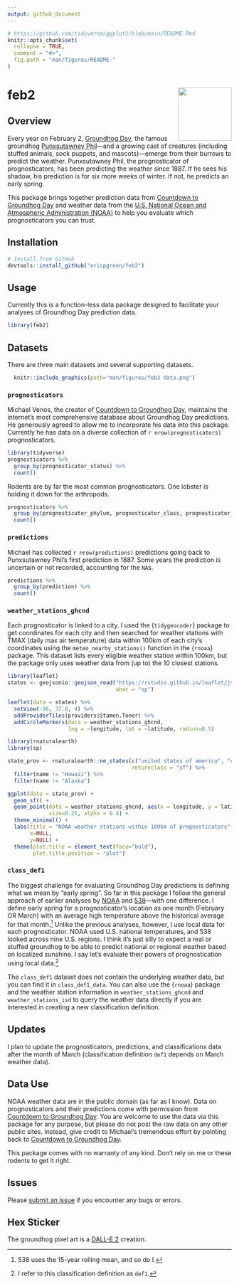 ```yaml
---
output: github_document
---
```


<!-- README.md is generated from README.Rmd -->

```r
# https://github.com/tidyverse/ggplot2/blob/main/README.Rmd
knitr::opts_chunk$set(
  collapse = TRUE,
  comment = "#>",
  fig.path = "man/figures/README-"
)
```

# feb2 <img src="man/figures/hex.png" align="right" alt="" width="120" />

## Overview

Every year on February 2, [Groundhog Day](https://en.wikipedia.org/wiki/Groundhog_Day), the famous groundhog [Punxsutawney Phil](https://en.wikipedia.org/wiki/Punxsutawney_Phil)—and a growing cast of creatures (including stuffed animals, sock puppets, and mascots)—emerge from their burrows to predict the weather. Punxsutawney Phil, the prognosticator of prognosticators, has been predicting the weather since 1887. If he sees his shadow, his prediction is for six more weeks of winter. If not, he predicts an early spring. 

This package brings together prediction data from [Countdown to Groundhog Day](https://countdowntogroundhogday.com/) and weather data from the [U.S. National Ocean and Atmospheric Administration (NOAA)](https://www.noaa.gov/) to help you evaluate which prognosticators you can trust. 

## Installation

```r
# Install from GitHub
devtools::install_github("ericpgreen/feb2")
```

## Usage

Currently this is a function-less data package designed to facilitate your analyses of Groundhog Day prediction data. 

```r
library(feb2)
```


## Datasets

There are three main datasets and several supporting datasets.

```r
  knitr::include_graphics(path="man/figures/feb2 data.png")
```

### `prognosticators`

Michael Venos, the creator of [Countdown to Groundhog Day](https://countdowntogroundhogday.com/), maintains the internet's most comprehensive database about Groundhog Day predictions. He generously agreed to allow me to incorporate his data into this package. Currently he has data on a diverse collection of `r nrow(prognosticators)` prognosticators. 

```r
library(tidyverse)
prognosticators %>%
  group_by(prognosticator_status) %>%
  count()
```

Rodents are by far the most common prognosticators. One lobster is holding it down for the arthropods.

```r
prognosticators %>%
  group_by(prognosticator_phylum, prognosticator_class, prognosticator_order) %>%
  count()
```

### `predictions`

Michael has collected `r nrow(predictions)` predictions going back to Punxsutawney Phil's first prediction in 1887. Some years the prediction is uncertain or not recorded, accounting for the `NA`s.

```r
predictions %>%
  group_by(prediction) %>%
  count()
```

### `weather_stations_ghcnd`

Each prognosticator is linked to a city. I used the {`tidygeocoder`} package to get coordinates for each city and then searched for weather stations with TMAX (daily max air temperature) data within 100km of each city's coordinates using the `meteo_nearby_stations()` function in the {`rnoaa`} package. This dataset lists every eligible weather station within 100km, but the package only uses weather data from (up to) the 10 closest stations.

```r
library(leaflet)
states <- geojsonio::geojson_read("https://rstudio.github.io/leaflet/json/us-states.geojson", 
                                  what = "sp")

leaflet(data = states) %>%
  setView(-96, 37.8, 4) %>%
  addProviderTiles(providers$Stamen.Toner) %>%
  addCircleMarkers(data = weather_stations_ghcnd,
                   lng = ~longitude, lat = ~latitude, radius=0.5)
```

```r
library(rnaturalearth)
library(sp)

state_prov <- rnaturalearth::ne_states(c("united states of america", "canada"),
                                       returnclass = "sf") %>%
  filter(name != "Hawaii") %>%
  filter(name != "Alaska")

ggplot(data = state_prov) + 
  geom_sf() +
  geom_point(data = weather_stations_ghcnd, aes(x = longitude, y = latitude),
             size=0.25, alpha = 0.4) +
  theme_minimal() +
  labs(title = "NOAA weather stations within 100km of prognosticators",
       x=NULL,
       y=NULL) +
  theme(plot.title = element_text(face="bold"),
        plot.title.position = "plot")
```



### `class_def1`

The biggest challenge for evaluating Groundhog Day predictions is defining what we mean by "early spring". So far in this package I follow the general approach of earlier analyses by [NOAA](https://www.ncei.noaa.gov/news/groundhog-day-forecasts-and-climate-history) and [538](https://fivethirtyeight.com/features/groundhogs-do-not-make-good-meteorologists/)—with one difference. I define early spring for a prognosticator's location as one month (February OR March) with an average high temperature above the historical average for that month.[^15days] Unlike the previous analyses, however, I use local data for each prognosticator. NOAA used U.S. national temperatures, and 538 looked across nine U.S. regions. I think it's just silly to expect a real or stuffed groundhog to be able to predict national or regional weather based on localized sunshine. I say let's evaluate their powers of prognostication using local data.[^def1]

[^15days]: 538 uses the 15-year rolling mean, and so do I.

[^def1]: I refer to this classification definition as `def1`.

The `class_def1` dataset does not contain the underlying weather data, but you can find it in `class_def1_data`. You can also use the {`rnoaa`} package and the weather station information in `weather_stations_ghcnd` and `weather_stations_isd` to query the weather data directly if you are interested in creating a new classification definition.

## Updates

I plan to update the prognosticators, predictions, and classifications data after the month of March (classification definition `def1` depends on March weather data).

## Data Use

NOAA weather data are in the public domain (as far as I know). Data on prognosticators and their predictions come with permission from [Countdown to Groundhog Day](https://countdowntogroundhogday.com/). You are welcome to use the data via this package for any purpose, but please do not post the raw data on any other public sites. Instead, give credit to Michael's tremendous effort by pointing back to [Countdown to Groundhog Day](https://countdowntogroundhogday.com/).

This package comes with no warranty of any kind. Don't rely on me or these rodents to get it right.

## Issues

Please [submit an issue](https://github.com/ericpgreen/feb2/issues) if you encounter any bugs or errors.

## Hex Sticker

The groundhog pixel art is a [DALL-E 2](https://openai.com/dall-e-2/) creation.
